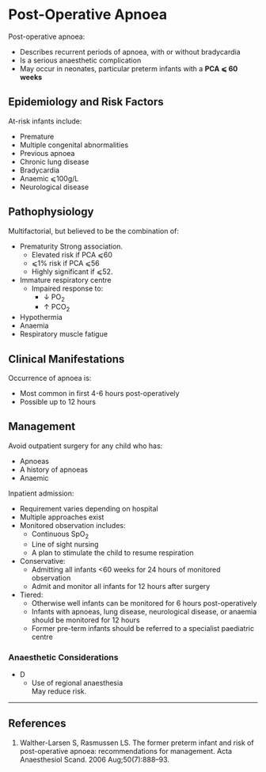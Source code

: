 # Post-Operative Apnoea


Post-operative apnoea:

* Describes recurrent periods of apnoea, with or without bradycardia
* Is a serious anaesthetic complication
* May occur in neonates, particular preterm infants with a **PCA ⩽ 60 weeks**


## Epidemiology and Risk Factors

At-risk infants include:

* Premature
* Multiple congenital abnormalities
* Previous apnoea
* Chronic lung disease
* Bradycardia
* Anaemic ⩽100g/L
* Neurological disease

## Pathophysiology

Multifactorial, but believed to be the combination of:

* Prematurity
Strong association.
	* Elevated risk if PCA ⩽60
	* ⩽1% risk if PCA ⩽56
	* Highly significant if ⩽52. 
* Immature respiratory centre
	* Impaired response to:
		* ↓ PO~2~
		* ↑ PCO~2~
* Hypothermia
* Anaemia
* Respiratory muscle fatigue


## Clinical Manifestations

Occurrence of apnoea is:

* Most common in first 4-6 hours post-operatively
* Possible up to 12 hours


## Management

Avoid outpatient surgery for any child who has:

* Apnoeas
* A history of apnoeas
* Anaemic

Inpatient admission:

* Requirement varies depending on hospital
* Multiple approaches exist
* Monitored observation includes:
	* Continuous SpO~2~
	* Line of sight nursing\
	* A plan to stimulate the child to resume respiration
* Conservative:
	* Admitting all infants <60 weeks for 24 hours of monitored observation
	* Admit and monitor all infants for 12 hours after surgery
* Tiered:
	* Otherwise well infants can be monitored for 6 hours post-operatively
	* Infants with apnoeas, lung disease, neurological disease, or anaemia should be monitored for 12 hours
	* Former pre-term infants should be referred to a specialist paediatric centre

### Anaesthetic Considerations

* D
	* Use of regional anaesthesia\
	May reduce risk.

---

## References

1. Walther-Larsen S, Rasmussen LS. The former preterm infant and risk of post-operative apnoea: recommendations for management. Acta Anaesthesiol Scand. 2006 Aug;50(7):888–93. 
